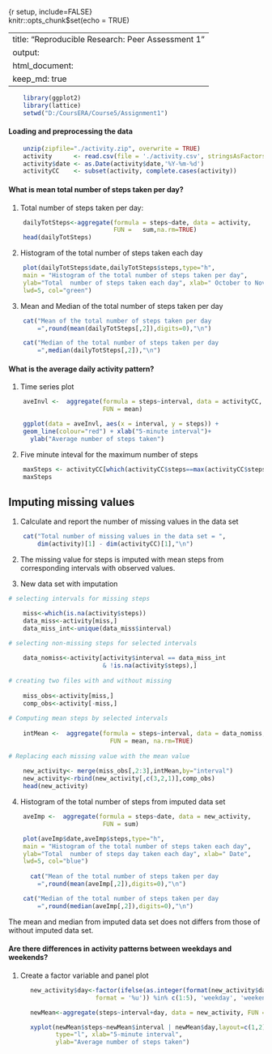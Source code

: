 {r setup, include=FALSE}  
knitr::opts_chunk$set(echo = TRUE) 

---
title: "Reproducible Research: Peer Assessment 1"  
output: 
  html_document:  
    keep_md: true  
--- 

```r
    library(ggplot2)
    library(lattice)
    setwd("D:/CoursERA/Course5/Assignment1")
```
#### Loading and preprocessing the data
```r
    unzip(zipfile="./activity.zip", overwrite = TRUE)
    activity      <- read.csv(file = './activity.csv', stringsAsFactors = FALSE)
    activity$date <- as.Date(activity$date,'%Y-%m-%d')
    activityCC    <- subset(activity, complete.cases(activity))
```
#### What is mean total number of steps taken per day?

1. Total number of steps taken per day:
```r
    dailyTotSteps<-aggregate(formula = steps~date, data = activity, 
                             FUN =   sum,na.rm=TRUE)
    head(dailyTotSteps)
```
2. Histogram of the total number of steps taken each day
```r
    plot(dailyTotSteps$date,dailyTotSteps$steps,type="h", 
    main = "Histogram of the total number of steps taken per day",
    ylab="Total  number of steps taken each day", xlab=" October to November, 2012", 
    lwd=5, col="green")
```

3. Mean and Median of the total number of steps taken per day
```r
    cat("Mean of the total number of steps taken per day
        =",round(mean(dailyTotSteps[,2]),digits=0),"\n")

    cat("Median of the total number of steps taken per day
        =",median(dailyTotSteps[,2]),"\n")
```
  
#### What is the average daily activity pattern?  
1. Time series plot  

```r
    aveInvl <-  aggregate(formula = steps~interval, data = activityCC, 
                          FUN = mean)

    ggplot(data = aveInvl, aes(x = interval, y = steps)) +
    geom_line(colour="red") + xlab("5-minute interval")+ 
      ylab("Average number of steps taken") 
```

2. Five minute inteval for the maximum number of steps
```r
    maxSteps <- activityCC[which(activityCC$steps==max(activityCC$steps)),]
    maxSteps
```
## Imputing missing values
1. Calculate and report the number of missing values in the data set
```r
    cat("Total number of missing values in the data set = ",
        dim(activity)[1] - dim(activityCC)[1],"\n")
```
2. The missing value for steps is imputed with mean steps from corresponding intervals with observed values.

3. New data set with imputation
```r
# selecting intervals for missing steps 

    miss<-which(is.na(activity$steps))
    data_miss<-activity[miss,]
    data_miss_int<-unique(data_miss$interval)

# selecting non-missing steps for selected intervals
    
    data_nomiss<-activity[activity$interval == data_miss_int 
                          & !is.na(activity$steps),]
    
# creating two files with and without missing
    
    miss_obs<-activity[miss,]
    comp_obs<-activity[-miss,] 
    
# Computing mean steps by selected intervals
    
    intMean <-  aggregate(formula = steps~interval, data = data_nomiss, 
                            FUN = mean, na.rm=TRUE)
    
# Replacing each missing value with the mean value
    
    new_activity<- merge(miss_obs[,2:3],intMean,by="interval")
    new_activity<-rbind(new_activity[,c(3,2,1)],comp_obs)
    head(new_activity)
```
4. Histogram of the total number of steps from imputed data set

```r
    aveImp <-  aggregate(formula = steps~date, data = new_activity, 
                          FUN = sum)

    plot(aveImp$date,aveImp$steps,type="h", 
    main = "Histogram of the total number of steps taken each day",
    ylab="Total  number of steps day taken each day", xlab=" Date", 
    lwd=5, col="blue")
    
      cat("Mean of the total number of steps taken per day
        =",round(mean(aveImp[,2]),digits=0),"\n")

    cat("Median of the total number of steps taken per day
        =",round(median(aveImp[,2]),digits=0),"\n")
```
The mean and median from imputed data set does not differs from those of without imputed data set.

#### Are there differences in activity patterns between weekdays and weekends?

1. Create a factor variable and panel plot
```r
      new_activity$day<-factor(ifelse(as.integer(format(new_activity$date,
                        format = '%u')) %in% c(1:5), 'weekday', 'weekend'))

      newMean<-aggregate(steps~interval+day, data = new_activity, FUN = mean)

      xyplot(newMean$steps~newMean$interval | newMean$day,layout=c(1,2),
             type="l", xlab="5-minute interval", 
             ylab="Average number of steps taken")
```
